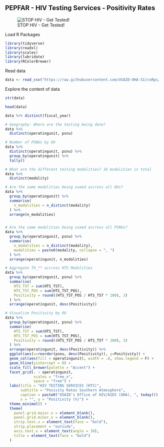 PEPFAR - HIV Testing Services - Positivity Rates
---

![STOP HIV - Get Tested!](https://dhcontent.org/sites/default/files/styles/568/public/2019-06/HIV-get-web.jpg?itok=APEOU31D)

Load R Packages
```{r message=FALSE}
library(tidyverse)
library(readxl)
library(scales)
library(lubridate)
library(RColorBrewer)
```

Read data

```{r}
data <- read_csv("https://raw.githubusercontent.com/USAID-OHA-SI/coRps/master/2020-03-30/FY20_MilkyWay_Testing.csv")
```

Explore the content of data

```{r}
str(data)
```

```{r}
head(data)
```

```{r}
data %>% distinct(fiscal_year)
```

```{r}
# Geography: Where are the testing being done?
data %>% 
  distinct(operatingunit, psnu)

# Number of PSNUs by OU
data %>% 
  distinct(operatingunit, psnu) %>% 
  group_by(operatingunit) %>% 
  tally()
```

```{r}
# What are the different testing modalities? 16 modalities in total
data %>% 
  distinct(modality)

# Are the same modalities being useed accross all OUs?
data %>% 
  group_by(operatingunit) %>% 
  summarise(
    n_modalities = n_distinct(modality)
  ) %>% 
  arrange(n_modalities)


# Are the same modalities being useed accross all PSNUs?
data %>% 
  group_by(operatingunit, psnu) %>% 
  summarise(
    n_modalities = n_distinct(modality),
    modalities = paste0(modality, collapse = ", ")
  ) %>% 
  arrange(operatingunit, n_modalities)
```

```{r}
# Aggregate TX_** accross HTS Modalities
data %>% 
  group_by(operatingunit, psnu) %>% 
  summarise(
    HTS_TST = sum(HTS_TST),
    HTS_TST_POS = sum(HTS_TST_POS),
    Positivity = round((HTS_TST_POS / HTS_TST * 100), 2)
  ) %>% 
  arrange(operatingunit, desc(Positivity))
```


```{r}
# Visualize Positivity by OU
data %>% 
  group_by(operatingunit, psnu) %>% 
  summarise(
    HTS_TST = sum(HTS_TST),
    HTS_TST_POS = sum(HTS_TST_POS),
    Positivity = round((HTS_TST_POS / HTS_TST * 100), 2)
  ) %>% 
  arrange(operatingunit, desc(Positivity)) %>% 
  ggplot(aes(x=reorder(psnu, desc(Positivity)), y=Positivity)) +
  geom_col(aes(fill = operatingunit), width = .8, show.legend = F) +
  geom_hline(yintercept = 0) +
  scale_fill_brewer(palette = "Accent") +
  facet_grid(. ~ operatingunit, 
             scales = "free_x", 
             space = "free") +
  labs(title = "HIV TESTING SERVICES (HTS)",
       subtitle = "Posivity Rates Southern Atmosphere",
       caption = paste0("USAID's Office of HIV/AIDS (OHA), ", today()),
       x = "", y = "Positivity (%)") +
  theme_minimal() +
  theme(
    panel.grid.major.x = element_blank(),
    panel.grid.minor.x = element_blank(),
    strip.text.x = element_text(face = "bold"),
    strip.placement = "outside",
    axis.text.x = element_text(angle = 30),
    title = element_text(face = "bold")
  )
  
```